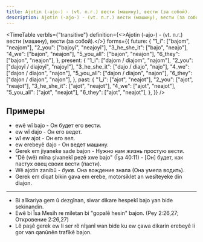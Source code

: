 ```yaml
---
title: Ajotin (-ajo-) - (vt. п.г.) вести (машину), вести (за собой).
description: Ajotin (-ajo-) - (vt. п.г.) вести (машину), вести (за собой).
---
```



<TimeTable
    verbIs={"transitive"}
    definition={<>Ajotin (-ajo-) - (vt. п.г.) вести (машину), вести (за собой).</>}
    forms={{
        future: {
            "1_i": ["bajom", "neajom"],
            "2_you": ["bajoyî", "neajoyî"],
            "3_he_she_it": ["bajo", "neajo"],
            "4_we": ["bajon", "neajon"],
            "5_you_all": ["bajon", "neajon"],
            "6_they": ["bajon", "neajon"],
        },
        present: {
            "1_i": ["dajom / diajom", "najom"],
            "2_you": ["dajoyî / diajoyî", "najoyî"],
            "3_he_she_it": ["dajo / diajo", "najo"],
            "4_we": ["dajon / diajon", "najon"],
            "5_you_all": ["dajon / diajon", "najon"],
            "6_they": ["dajon / diajon", "najon"],
        },
        past: {
            "1_i": ["ajot", "neajot"],
            "2_you": ["ajot", "neajot"],
            "3_he_she_it": ["ajot", "neajot"],
            "4_we": ["ajot", "neajot"],
            "5_you_all": ["ajot", "neajot"],
            "6_they": ["ajot", "neajot"],
        },
    }}
/>

## Примеры
- ewê wî bajo - Он будет его вести.
- ew wî dajo - Он его ведет.
- wî ew ajot - Он его вел.
- ew erebeyê dajo - Он ведет машину.
- Gerek em jiyaneke sade bajon - Нужно нам жизнь простую вести.
- "Dê (wê) mîna şivanekî pezê xwe bajo" (Îşa 40:11) - [Он] будет, как пастух овец своих вести (пасти).
- Wê ajotin zanibû - _букв._ Она вождение знала (Она умела водить).
- Gerek em dîqat bikin gava em erebe, motorsiklet an wesîteyeke din diajon.
---
- Bi alîkariya gem û dezgînan, siwar dikare hespekî bajo yan bide sekinandin.
- Ewê bi Îsa Mesih re miletan bi "gopalê hesin" bajon. (Pey 2:26,27; Откровение 2:26,27)
- Lê paşê gerek ew li ser rê nîşanî wan bide ku ew çawa dikarin erebeyê li gor van qanûnên trafîkê bajon.
